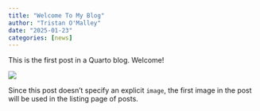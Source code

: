 ```yaml
---
title: "Welcome To My Blog"
author: "Tristan O'Malley"
date: "2025-01-23"
categories: [news]
---
```


This is the first post in a Quarto blog. Welcome!

![](thumbnail.jpg)

Since this post doesn't specify an explicit `image`, the first image in the post will be used in the listing page of posts.
